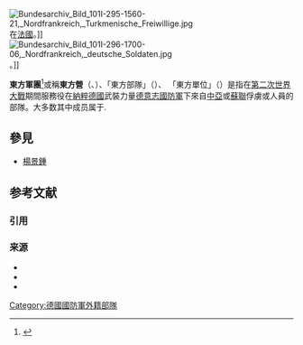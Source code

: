 {{Refimprove|time=2021-02-27T03:05:15+00:00}}
{{Infobox military unit
| unit_name = Ostlegionen<br/>東方軍團
| native_name = ''Ostlegionen''
| image = 
| image_size = 150
| alt =
| caption = Standard of the Turkistan Legion
| start_date = 1942年5月
| disbanded = 1945年
| country = {{flag|Soviet Union}}、[[中亞|中亞]]
| allegiance = {{flag|Nazi Germany}}
| branch =
| type =
| role = <!-- or | specialization = -->
| size =
| command_structure = [[德意志國防軍|德意志國防軍]]
| garrison =
| garrison_label =
| nickname =
| patron =
| motto =
| colors = <!-- or | colours = -->
| colors_label = <!-- or | colours_label = -->
| march =
| mascot =
| anniversaries =
| equipment =
| equipment_label =
| battles = [[第二次世界大戰|第二次世界大戰]]
| battles_label =
| decorations =
| battle_honours =
| battle_honours_label =
| flying_hours =
<!-- Commanders -->
| current_commander =
| commander1 =
| commander1_label =
| commander2 =
| commander2_label =
| notable_commanders =
<!-- Insignia -->
| identification_symbol = 
| identification_symbol_label = 單位臂章
| identification_symbol_2 =
| identification_symbol_2_label =
| identification_symbol_3 =
| identification_symbol_3_label =
| identification_symbol_4 =
| identification_symbol_4_label =
| identification_symbol_5 =
| identification_symbol_5_label =
| identification_symbol_6 =
| identification_symbol_6_label =
}}

{{about|二次大戰期間服務役在納粹德國的武裝力量|蘇聯領導的東歐社會主義國家集團|東方集團||}}

[[Image:Bundesarchiv_Bild_101I-295-1560-21,_Nordfrankreich,_Turkmenische_Freiwillige.jpg|thumb]]在[[法國|法國]]。]]
[[File:Bundesarchiv_Bild_101I-296-1700-06,_Nordfrankreich,_deutsche_Soldaten.jpg|thumb]]。]]

'''東方軍團'''<ref>{{cite web |author1=环球时报 |title=二战中纳粹“东方军团”：朝鲜兵出现在诺曼底 |url=http://news.ifeng.com/history/shijieshi/200911/1103_7182_1417305.shtml |website=凤凰网 |accessdate=2021-02-19 |archive-date=2019-04-26 |archive-url=https://web.archive.org/web/20190426065807/http://news.ifeng.com/history/shijieshi/200911/1103_7182_1417305.shtml |dead-url=no }}</ref>或稱'''東方營'''（{{lang-de|Ostlegionen}}、{{lang-de|Ost-Bataillone}}）、「東方部隊」（{{lang-de|Osttruppen}}）、 「東方單位」（{{lang-de|Osteinheiten}}）是指在[[第二次世界大戰|第二次世界大戰]]期間服務役在[[納粹德國|納粹德國]]武裝力量[[德意志國防軍|德意志國防軍]]下來自[[中亞|中亞]]或[[蘇聯|蘇聯]]俘虜或人員的部隊。大多数其中成员属于{{tsl|en|Wehrmacht foreign volunteers and conscripts|国防军外籍成员及志愿者}}.

==參見==
*[[楊景鍾|楊景鍾]]

==参考文献==
===引用===
{{reflist}}
===来源===
* {{cite book
  |last = Kedward
  |first = Harry Roderick
  |authorlink=Rod Kedward
  |title = In Search of the Maquis : Rural Resistance in Southern France 1942–1944: 
  |publisher = 	Clarendon Press
  |year = 1993
  |isbn = 978-0191591785
  |ref = harv}}
* {{cite book
  |last = Lieb
  |first = Peter
  |title = Konventioneller Krieg oder NS-Weltanschauungskrieg. Kriegführung und Partisanenbekämpfung in Frankreich 1943/44
  |trans-title=Conventional or NS-ideological war. Warfare and anti-partisan fighting in France 1943/44
  |publisher = R. Oldenbourg Verlag
  |language=de
  |year = 2007
  |isbn = 978-3486579925
  |ref = harv}}
* {{cite book
  |last = Thomas
  |first = Nigel
  |title = The German Army 1939–45 (5): Western Front 1943–45: Western Front, 1944–45 v. 5 (Men-at-Arms)
  |publisher = Osprey Publishing
  |year = 2000
  |isbn = 978-1855327979
  |ref = harv}}
[[Category:德國國防軍外籍部隊|Category:德國國防軍外籍部隊]]